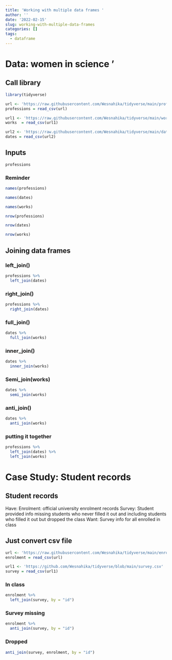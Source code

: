 ```yaml
---
title: 'Working with multiple data frames '
author: ''
date: '2022-02-15'
slug: working-with-multiple-data-frames
categories: []
tags:
  - dataframe
---
```


# Data: women in science  '

## Call library 
```r
library(tidyverse)
```

```r
url <- 'https://raw.githubusercontent.com/Wesnahika/tidyverse/main/professions.csv' 
professions = read_csv(url)
```

```r
url1 <- 'https://raw.githubusercontent.com/Wesnahika/tidyverse/main/works.csv'
works  = read_csv(url1)
```

```r
url2 <- 'https://raw.githubusercontent.com/Wesnahika/tidyverse/main/dates.csv'
dates = read_csv(url2)
```

## Inputs 
```r
professions
```
### Reminder 
```r
names(professions)
```
```r
names(dates)
```
```r
names(works)
```
```r
nrow(professions)
```

```r
nrow(dates)
```

```r
nrow(works)
```

## Joining data frames

### left_join()
```r
professions %>% 
  left_join(dates)
```

### right_join()

```r
professions %>%
  right_join(dates)
```

### full_join()

```r
dates %>%
  full_join(works)
```

### inner_join()

```r
dates %>%
  inner_join(works)
```

### Semi_join(works)

```r
dates %>%
  semi_join(works)

```

### anti_join()

```r
dates %>%
  anti_join(works)
```
### putting it together 

```r
professions %>%
  left_join(dates) %>%
  left_join(works)
```
# Case Study: Student records 

## Student records 
Have:
Enrolment: official university enrolment records
Survey: Student provided info missing students who never filled it out and including students who filled it out but dropped the class
Want: Survey info for all enrolled in class

## Just convert csv file

```r
url <- 'https://raw.githubusercontent.com/Wesnahika/tidyverse/main/enrolment.csv'
enrolment = read_csv(url)
```

```r
url1 <- 'https://github.com/Wesnahika/tidyverse/blob/main/survey.csv'
survey = read_csv(url1)
```

### In class
```r
enrolment %>%
  left_join(survey, by = "id")
```

### Survey missing 

```r
enrolment %>%
  anti_join(survey, by = "id")
```

### Dropped

```r
anti_join(survey, enrolment, by = "id")
```

